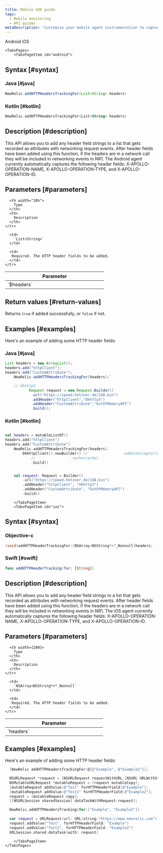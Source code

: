 ```yaml
---
title: Mobile SDK guide
tags:
  - Mobile monitoring
  - API guides
metaDescription: 'Customize your mobile agent instrumentation to capture specific HTTP header fields.'
---
```


<Tabs>
	<TabsBar>
        <TabsBarItem id="android">
            Android
        </TabsBarItem>
        <TabsBarItem id="ios">
            iOS
        </TabsBarItem>
    </TabsBar>

    <TabsPages>
        <TabsPageItem id="android">
## Syntax [#syntax]

### Java [#java]

```java
NewRelic.addHTTPHeadersTrackingFor(List<String> headers)
```

### Kotlin [#kotlin]

```kotlin
NewRelic.addHTTPHeadersTrackingFor(List<String> headers)
```

## Description [#description]

This API allows you to add any header field strings to a list that gets recorded as attributes with networking request events. After header fields have been added using this function, if the headers are in a network call they will be included in networking events in NR1.
The Android agent currently automatically captures the following header fields: X-APOLLO-OPERATION-NAME, X-APOLLO-OPERATION-TYPE, and X-APOLLO-OPERATION-ID.

## Parameters [#parameters]

<table>
  <thead>
    <tr>
      <th width="30%">
        Parameter
      </th>

      <th width="30%">
        Type
      </th>
      <th>
        Description
      </th>
    </tr>
  </thead>

  <tbody>
    <tr>
      <td>
        `$headers`
      </td>

      <td>
        `List<String>`
      </td> 

      <td>
       Required. The HTTP header fields to be added.
      </td>
    </tr>
  </tbody>
</table>

## Return values [#return-values]

Returns `true` if added successfully, or `false` if not.

## Examples [#examples]

Here's an example of adding some HTTP header fields:

### Java [#java]

```java
List headers = new ArrayList();
headers.add("httpClient");
headers.add("CustomAttribute");
    NewRelic.addHTTPHeadersTrackingFor(headers);`

    // Okhttp3                                                                                                                                                      
           Request request = new Request.Builder()
            .url("https://speed.hetzner.de/1GB.bin")
            .addHeader("httpClient","Okhttp3")
            .addHeader("CustomAttribute","OutOfMemoryAPI")
            .build();
```

### Kotlin [#kotlin]

```kotlin

val headers = mutableListOf()
headers.add("httpClient")
headers.add("CustomAttribute")
    NewRelic.addHTTPHeadersTrackingFor(headers).                                                                                  val client =
        OkHttpClient().newBuilder() //                .addInterceptor(new MyInterceptor())
            //                .cache(cache)
            .build()


    val request: Request = Builder()
        .url("https://speed.hetzner.de/1GB.bin")
        .addHeader("httpClient", "Okhttp3")
        .addHeader("CustomAttribute", "OutOfMemoryAPI")
        .build()
```
       
        </TabsPageItem>
        <TabsPageItem id="ios">

## Syntax [#syntax]

### Objective-c

```objectivec
(void)addHTTPHeaderTrackingFor:(NSArray<NSString*>*_Nonnull)headers;
```

### Swift [#swift]

```swift
func addHTTPHeaderTracking(for: [String])
```

## Description [#description]

This API allows you to add any header field strings to a list that gets recorded as attributes with networking request events. After header fields have been added using this function, if the headers are in a network call they will be included in networking events in NR1.
The iOS agent currently automatically captures the following header fields: X-APOLLO-OPERATION-NAME, X-APOLLO-OPERATION-TYPE, and X-APOLLO-OPERATION-ID.

## Parameters [#parameters]

<table>
  <thead>
    <tr>
      <th width="30%">
        Parameter
      </th>

      <th width={200}>
        Type
      </th>
      <th>
        Description
      </th>
    </tr>
  </thead>

  <tbody>
    <tr>
      <td>
        `headers`
      </td>

      <td>
        `NSArray<NSString*>*_Nonnull`
      </td> 

      <td>
       Required. The HTTP header fields to be added.
      </td>
    </tr>

  </tbody>
</table>


## Examples [#examples]

Here's an example of adding some HTTP header fields:

```objectivec
  [NewRelic addHTTPHeadersTrackingFor:@[@"Example", @"Example2"]];

  NSURLRequest *request = [NSURLRequest requestWithURL:[NSURL URLWithString:@"https://www.newrelic.com"]];
  NSMutableURLRequest *mutableRequest = [request mutableCopy];
  [mutableRequest addValue:@"Test" forHTTPHeaderField:@"Example"];
  [mutableRequest addValue:@"Test2" forHTTPHeaderField:@"Example2"];
  request = [mutableRequest copy];
  [[NSURLSession sharedSession] dataTaskWithRequest:request];
```

```swift
  NewRelic.addHTTPHeadersTracking(for:["Example", "Example2"])
    
  var request = URLRequest(url: URL(string:"https://www.newrelic.com")!)
  request.addValue("Test", forHTTPHeaderField: "Example")
  request.addValue("Test2", forHTTPHeaderField: "Example2")
  URLSession.shared.dataTask(with: request)
```

        </TabsPageItem>
    </TabsPages>
</Tabs>


